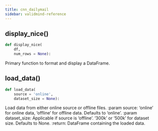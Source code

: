 ```yaml
---
title: cnn_dailymail
sidebar: validmind-reference
---
```


## display_nice[()]{.muted}

```python
def display_nice(
    df,
    num_rows = None):
```

Primary function to format and display a DataFrame.

## load_data[()]{.muted}

```python
def load_data(
    source = 'online',
    dataset_size = None):
```

Load data from either online source or offline files. :param source: 'online' for online data, 'offline' for offline data. Defaults to 'online'. :param dataset_size: Applicable if source is 'offline'. '300k' or '500k' for dataset size. Defaults to None. :return: DataFrame containing the loaded data.
